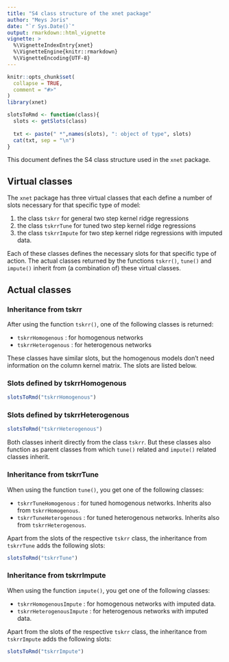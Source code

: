```yaml
---
title: "S4 class structure of the xnet package"
author: "Meys Joris"
date: "`r Sys.Date()`"
output: rmarkdown::html_vignette
vignette: >
  %\VignetteIndexEntry{xnet}
  %\VignetteEngine{knitr::rmarkdown}
  %\VignetteEncoding{UTF-8}
---
```


```r
knitr::opts_chunk$set(
  collapse = TRUE,
  comment = "#>"
)
library(xnet)

slotsToRmd <- function(class){
  slots <- getSlots(class)
  
  txt <- paste(" *",names(slots), ": object of type", slots)
  cat(txt, sep = "\n")
}
```

This document defines the S4 class structure used in the `xnet` package.

## Virtual classes

The `xnet` package has three virtual classes that each define a 
number of slots necessary for that specific type of model:

 1. the class `tskrr` for general two step kernel ridge regressions
 2. the class `tskrrTune` for tuned two step kernel ridge regressions
 3. the class `tskrrImpute` for two step kernel ridge regressions with
 imputed data.
 
Each of these classes defines the necessary slots for that specific 
type of action. The actual classes returned by the functions `tskrr()`,
`tune()` and `impute()` inherit from (a combination of) these virtual
classes.

## Actual classes

### Inheritance from tskrr

After using the function `tskrr()`, one of the following classes is
returned:

  * `tskrrHomogenous` : for homogenous networks
  * `tskrrHeterogenous` : for heterogenous networks
     
These classes have similar slots, but the homogenous models don't need
information on the column kernel matrix. The slots are listed below.

### Slots defined by tskrrHomogenous

```r
slotsToRmd("tskrrHomogenous")
```

### Slots defined by tskrrHeterogenous

```r
slotsToRmd("tskrrHeterogenous")
```

Both classes inherit directly from the class `tskrr`. But these 
classes also function as parent classes from which `tune()` related
and `impute()` related classes inherit.

### Inheritance from tskrrTune

When using the function `tune()`, you get one of the following classes:

  * `tskrrTuneHomogenous` : for tuned homogenous networks. Inherits also from `tskrrHomogenous`.
  * `tskrrTuneHeterogenous` : for tuned heterogenous networks. Inherits also from `tskrrHeterogenous`.
     
Apart from the slots of the respective `tskrr` class, the inheritance
from `tskrrTune` adds the following slots:

```r
slotsToRmd("tskrrTune")
```

     
### Inheritance from tskrrImpute

When using the function `impute()`, you get one of the following 
classes:

  * `tskrrHomogenousImpute` : for homogenous networks with imputed data.
  * `tskrrHeterogenousImpute` : for heterogenous networks with imputed data.

Apart from the slots of the respective `tskrr` class, the inheritance
from `tskrrImpute` adds the following slots:

```r
slotsToRmd("tskrrImpute")
```

